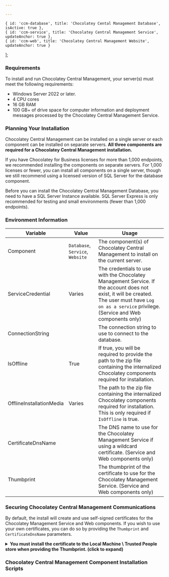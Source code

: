 ```yaml
---

---
```

    { id: 'ccm-database', title: 'Chocolatey Cental Management Database', isActive: true },
    { id: 'ccm-service', title: 'Chocolatey Central Management Service', updateAnchor: true },
    { id: 'ccm-web', title: 'Chocolatey Central Management Website', updateAnchor: true }
];

<OrgGuideCentralManagementIntro />

### Requirements

To install and run Chocolatey Central Management, your server(s) must meet the following requirements:

- Windows Server 2022 or later.
- 4 CPU cores
- 16 GB RAM
- 100 GB+ of drive space for computer information and deployment messages processed by the Chocolatey Central Management Service.

### Planning Your Installation

Chocolatey Central Management can be installed on a single server or each component can be installed on separate servers. **All three components are required for a Chocolatey Central Management installation.**

If you have Chocolatey for Business licenses for more than 1,000 endpoints, we recommended installing the components on separate servers.
For 1,000 licenses or fewer, you can install all components on a single server, though we still recommend using a licensed version of SQL Server for the database component.

<Callout type="warning" title="Before You Begin">

Before you can install the Chocolatey Central Management Database, you need to have a SQL Server Instance available. SQL Server Express is only recommended for testing and small environments (fewer than 1,000 endpoints).
</Callout>

### Environment Information

| Variable | Value | Usage |
| -------- | ----- | ----- |
| Component | `Database`, `Service`, `Website` | The component(s) of Chocolatey Central Management to install on the current server. |
| ServiceCredential | Varies | The credentials to use with the Chocolatey Management Service. If the account does not exist, it will be created. The user must have `Log on as a service` privilege. (Service and Web components only) |
| ConnectionString | <DynamicCodeBlockInput name="SQLConnectionString" defaultValue="Server=Localhost\SQLEXPRESS;Database=ChocolateyManagement;Trusted_Connection=true;" /> | The connection string to use to connect to the database. |
| IsOffline | True | If true, you will be required to provide the path to the zip file containing the internalized Chocolatey components required for installation. |
| OfflineInstallationMedia | Varies | The path to the zip file containing the internalized Chocolatey components required for installation. This is only required if `IsOffline` is true. |
| CertificateDnsName | <DynamicCodeBlockInput name="SslCertificateDnsName" defaultValue="Fabrikam.com" /> | The DNS name to use for the Chocolatey Management Service if using a wildcard certificate. (Service and Web components only) |
| Thumbprint | <DynamicCodeBlockInput name="SslCertificateThumbprint" defaultValue="1234567890" /> | The thumbprint of the certificate to use for the Chocolatey Management Service. (Service and Web components only) |

### Securing Chocolatey Central Management Communications

By default, the install will create and use self-signed certificates for the Chocolatey Management Service and Web components.
If you wish to use your own certificates, you can do so by providing the `Thumbprint` and `CertificateDnsName` parameters.

<details>
<summary><strong>You must install the certificate to the Local Machine \ Trusted People store when providing the Thumbprint. (click to expand)</strong></summary>
<ul class="list-style-type-disc">
<li>Once you have your SSL certificate in a locatable directory, type `certlm.msc` in the Search bar of the Chocolatey server to open the Microsoft Management Console for Certificates on the local machine.</li>
<li>Right-click the `Trusted People` store and select `All Tasks > Import...`. This will open the Certificate Import Wizard.</li>
<li>Select `Next`, then browse to the location of the SSL certificate you want to use.</li>
<li>Once you select the certificate, click `Next`.</li>
<li>Input the password for the certificate and check the box that says `Mark this key as exportable. This will allow you to back up and transport your keys at a later time.` Click `Next`.</li>
<li>The `Trusted People` certificate store should already be input in the `Browse...` bar. Select `Next`.</li>
<li>Verify the information in the pane and then select `Finish`.</li>
</ul>
</details>

### Chocolatey Central Management Component Installation Scripts

<TabsTabContainer content={ccmInstall} />
<TabsPaneContainer>
    <TabsPane content={ccmInstall[0]}>
        <OrgGuideCcmDatabase />
        <Xref title="Back To Top" value="setup-central-management"/>
    </TabsPane>
    <TabsPane content={ccmInstall[1]}>
        <OrgGuideCcmService />
        <Xref title="Back To Top" value="setup-central-management"/>
    </TabsPane>
    <TabsPane content={ccmInstall[2]}>
        <OrgGuideCcmWeb />
        <Xref title="Back To Top" value="setup-central-management"/>
    </TabsPane>
</TabsPaneContainer>